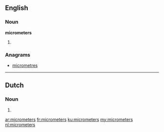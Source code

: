 ==English==

===Noun===
'''micrometers'''

# {{plural of|micrometer}}

===Anagrams===
* [[micrometres#English|micrometres]]

----

==Dutch==

===Noun===
{{head|nl}}
# {{nl-noun-form|pl=1|micrometer}}

[[ar:micrometers]]
[[fr:micrometers]]
[[ku:micrometers]]
[[my:micrometers]]
[[nl:micrometers]]